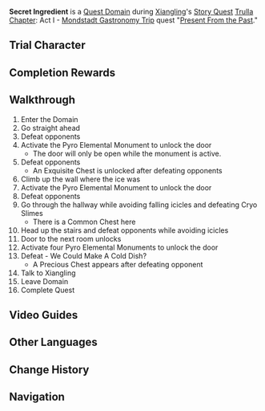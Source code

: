 {{Domain Infobox
|title        = Secret Ingredient
|image        = Domain Secret Ingredient.png
|type         = Quest
|description  = [[Xiangling]] is sure that the ingredient she's looking for is hidden somewhere in the depths of this domain. So fight your way to the far end and retrieve it &mdash; if you've got the guts!
|quest        = Present From the Past
|quest_type   = Story
|region       = Liyue
|area         = Bishui Plain
|subarea      = Stone Gate
|requiredAR   = 13
|recLevel     = 16
|recElements  = Pyro
|trial        = Xiangling
}}
'''Secret Ingredient''' is a [[Quest Domain]] during [[Xiangling]]'s [[Story Quest]] [[Trulla Chapter]]: Act I - [[Mondstadt Gastronomy Trip]] quest "[[Present From the Past]]."

==Trial Character==
{{Trial Character
|wl                      = 0, 1, 2, 7, 8
|character_name          = Xiangling

|character_level0        = 16
|weapon_name0            = White Tassel
|weapon_level0           = 16
|constellation0          = 0
|artifact_flower0        = Adventurer's Flower
|artifact_feather0       = Adventurer's Tail Feather
|artifact_sands0         = Adventurer's Pocket Watch
|artifact_goblet0        = Adventurer's Golden Goblet
|artifact_circlet0       = Adventurer's Bandana
|set1_0                  = Adventurer
|set1_piece_bonus_0      = 4
|artifact_level0         = 4
|normal_attack_talent0   = 1
|elemental_skill_talent0 = 1
|elemental_burst_talent0 = 1
|hp0                     = 4,111
|atk0                    = 193
|def0                    = 126
|em0                     = 0
|er0                     = 100.0%
|crit_rate0              = 19.0%
|crit_dmg0               = 50.0%

|character_level1        = 22
|constellation1          = 1
|weapon_name1            = Dragon's Bane
|weapon_level1           = 22
|refinement1             = 1
|artifact_flower1        = Medal of the Brave
|artifact_feather1       = Prospect of the Brave
|artifact_sands1         = Fortitude of the Brave
|artifact_goblet1        = Outset of the Brave
|artifact_circlet1       = Crown of the Brave
|artifact_level1         = 8
|set1_1                  = Brave Heart
|set1_piece_bonus_1      = 4
|normal_attack_talent1   = 1
|elemental_skill_talent1 = 1
|elemental_burst_talent1 = 1
|hp1                     = 5,738
|atk1                    = 397
|def1                    = 195
|em1                     = 97
|crit_rate1              = 24.8%
|crit_dmg1               = 50.0%
|er1                     = 100.0%

|character_level2        = 28
|weapon_name2            = Dragon's Bane
|weapon_level2           = 28
|refinement2             = 1
|constellation2          = 1
|artifact_flower2        = Medal of the Brave
|artifact_feather2       = Prospect of the Brave
|artifact_sands2         = Fortitude of the Brave
|artifact_goblet2        = Outset of the Brave
|artifact_circlet2       = Crown of the Brave
|set1_2                  = Brave Heart
|set1_piece_bonus_2      = 4
|artifact_level2         = 8
|normal_attack_talent2   = 1
|elemental_skill_talent2 = 1
|elemental_burst_talent2 = 1
|hp2                     = 6,281
|atk2                    = 434
|def2                    = 223
|em2                     = 107
|er2                     = 100%
|crit_rate2              = 24.8%
|crit_dmg2               = 50.0%

|character_level7        = 81
|constellation7          = 3

|weapon_name7            = Dragon's Bane
|weapon_level7           = 81
|refinement7             = 1

|artifact_flower7        = Royal Flora
|artifact_feather7       = Royal Plume
|artifact_sands7         = Royal Pocket Watch
|artifact_goblet7        = Royal Silver Urn
|artifact_circlet7       = Royal Masque
|artifact_level7         = 20
|set1_7                  = Noblesse Oblige
|set1_piece_bonus_7      = 4

|normal_attack_talent7   = 6
|elemental_skill_talent7 = 6
|elemental_burst_talent7 = 9

|hp7                     = 22,682
|atk7                    = 1,456
|def7                    = 751
|em7                     = 402
|crit_rate7              = 57.1%
|crit_dmg7               = 91.9%
|er7                     = 219.7%

|character_level8        = 83
|weapon_name8            = Dragon's Bane
|weapon_level8           = 83
|constellation8          = 3
|artifact_flower8        = Royal Flora
|artifact_feather8       = Royal Plume
|artifact_sands8         = Royal Pocket Watch
|artifact_goblet8        = Royal Silver Urn
|artifact_circlet8       = Royal Masque
|artifact_level8         = 20
|set1_8                  = Noblesse Oblige
|set1_piece_bonus_8      = 4
|normal_attack_talent8   = 6
|elemental_skill_talent8 = 6
|elemental_burst_talent8 = 9
|hp8                     = 22,919
|atk8                    = 1,470
|def8                    = 762
|em8                     = 402
|er8                     = 135.0%
|crit_rate8              = 57.1%
|crit_dmg8               = 91.9%
}}

==Completion Rewards==
{{Card|Mora|10000}}
{{Card|Adventurer's Experience|2}}
{{Card|Mystic Enhancement Ore|2}}
{{Card|Agnidus Agate Sliver|1}}

==Walkthrough==
# Enter the Domain
# Go straight ahead
# Defeat opponents {{Enemy List|Wooden Shield Hilichurl Guard;Hilichurl Fighter*2}}
# Activate the Pyro Elemental Monument to unlock the door
#* The door will only be open while the monument is active.
# Defeat opponents {{Enemy List|Cryo Hilichurl Shooter;Wooden Shieldwall Mitachurl;Cryo Slime*2;Hilichurl Grenadier*3}}
#*An Exquisite Chest is unlocked after defeating opponents
# Climb up the wall where the ice was
# Activate the Pyro Elemental Monument to unlock the door
# Defeat opponents {{Enemy List|Cryo Slime*6}}
# Go through the hallway while avoiding falling icicles and defeating Cryo Slimes {{Enemy List|Cryo Slime*4}}
#* There is a Common Chest here
# Head up the stairs and defeat opponents while avoiding icicles {{Enemy List|Cryo Slime*4}}
# Door to the next room unlocks
# Activate four Pyro Elemental Monuments to unlock the door
# Defeat {{Enemy|Cryo Regisvine}} - We Could Make A Cold Dish?
#* A Precious Chest appears after defeating opponent
# Talk to Xiangling
# Leave Domain
# Complete Quest

==Video Guides==
{{EVT
|video1 = https://youtu.be/mHkSnRcWyZM
|caption1 = Secret Ingredient Guide (3 Chests)
}}

==Other Languages==
{{Transclude|Secret Ingredient|Other Languages}}

==Change History==
{{Change History|1.0}}

==Navigation==
{{Domain Navbox|Temporary}}